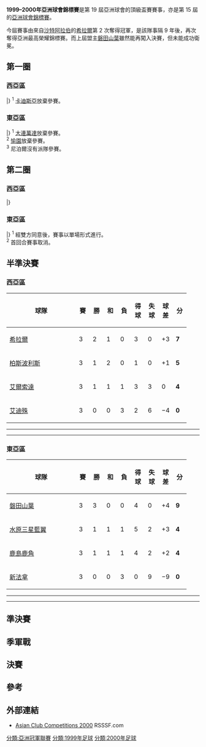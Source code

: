 {{Infobox 國際足球賽事賽季
| tourney_name          = 亞洲球會錦標賽
| year                  = 1999–2000
| image                 = 
| size                  = 
| caption               = 
| edition               = 19
| defending_champ_other = {{flagicon|JPN}} [[磐田喜悅|磐田山葉]]
| dates                 = 1999年8月15日–2000年4月22日
| num_teams             = 23 隊
| associations          = 22
| champion_other        = {{flagicon|KSA}} [[沙特希拉爾足球俱樂部|希拉爾]]
| count                 = 2
| second_other          = {{flagicon|JPN}} [[磐田喜悅|磐田山葉]]
| third_other           = {{flagicon|IRN}} [[柏斯波利斯足球俱樂部|柏斯波利斯]]
| fourth_other          = {{flagicon|KOR}} [[水原三星藍翼足球俱樂部|水原三星藍翼]]
| matches               = 54
| goals                 = 184
| attendance            = 
| top_scorer            = 
| player                = 
| prevseason            = [[1998–99年亞洲球會錦標賽|1998–99]]
| nextseason            = [[2000–01年亞洲球會錦標賽|2000–01]]
}}

'''1999–2000年亞洲球會錦標賽'''是第 19 屆亞洲球會的頂級盃賽賽事，亦是第 15 屆的[[亞洲足聯冠軍聯賽|亞洲球會錦標賽]]。

今屆賽事由來自[[沙特阿拉伯|沙特阿拉伯]]的[[沙特希拉爾足球俱樂部|希拉爾]]第 2 次奪得冠軍，是該隊事隔 9 年後，再次奪得亞洲最高榮耀錦標賽。而上屆盟主[[磐田喜悅|磐田山葉]]雖然能再闖入決賽，但未能成功衛冕。

== 第一圈 ==
=== 西亞區 ===
{{TwoLegStart}}
{{TwoLegResult|[[阿爾華達足球會|阿爾華達]]|UAE|3–3（[[作客入球優惠|a]]）|'''[[薩德體育俱樂部|艾薩德]]|QAT|2–2|1–1}}
{{TwoLegResult|'''[[巴甫洛達爾額爾齊斯足球俱樂部|艾迪殊]]'''|KAZ|9–5|[[塔什干棉農足球俱樂部|柏克塔哥]]|UZB|7–0|2–5}}
{{TwoLegResult|'''[[華索比杜尚別|華索比杜尚別]]'''|TJK|5–1|[[比什凱克戴拿模足球會|比什凱克戴拿模]]|KGZ|4–0|1–1}}
{{TwoLegResult|[[卡迪斯亞體育會|卡迪斯亞]]|KUW|w/o<sup>'''1'''</sup>|'''[[薩那艾華達足球會|薩那艾華達]]'''|YEM||}}
|}
<sup>1</sup> {{flagicon|KUW}} [[卡迪斯亞體育會|卡迪斯亞]]放棄參賽。

=== 東亞區 ===
{{TwoLegStart}}
{{TwoLegResult|'''[[莫亨巴根體育會|莫亨巴根]]'''|IND|2–1|[[穆迪祖達桑沙體育會|穆迪祖達]]|BAN|2–1|0–0}}
{{TwoLegResult|'''[[勇士足球會|新加坡武裝部隊]]'''|SIN|11–3|[[皇家海豚|皇家海豚]]|CAM|8–1|3–2}}
{{TwoLegResult|[[藍白體育會|藍白]]|MAC|1–9|'''[[BBCU足球會|新法拿]]'''|THA|0–2|1–7}}
{{TwoLegResult|[[PSIS三寶瓏|PSIS三寶瓏]]|IDN|4–9|'''[[水原三星藍翼足球俱樂部|水原三星藍翼]]'''|KOR|2–3|2–6}}
{{TwoLegResult|[[大連實德足球俱樂部|大連萬達]]|CHN|w/o<sup>'''1'''</sup>|'''[[鹿島鹿角|鹿島鹿角]]'''|JPN||}}
{{TwoLegResult|[[愉園體育會|愉園]]|HKG|w/o<sup>'''2'''</sup>|'''[[越南電信足球會|越南軍隊]]'''|VIE||}}
{{TwoLegResult|'''[[瓦倫西亞俱樂部|華倫西亞會]]'''|MDV|w/o<sup>'''3'''</sup>|尼泊爾冠軍|NEP||}}
{{TwoLegResult|'''[[磐田喜悅|磐田山葉]]'''|JPN|輪空||||}}
|}
<sup>1</sup> {{flagicon|CHN}} [[大連實德足球俱樂部|大連萬達]]放棄參賽。 <br>
<sup>2</sup> {{flagicon|HKG}} [[愉園體育會|愉園]]放棄參賽。 <br>
<sup>3</sup> {{flagicon|NEP}} 尼泊爾沒有派隊參賽。

== 第二圈 ==
=== 西亞區 ===
{{TwoLegStart}}
{{TwoLegResult|'''[[柏斯波利斯足球俱樂部|柏斯波利斯]]'''|IRN|3–0|[[阿爾安薩爾體育會|安薩爾]]|LIB|3–0|0–0}}
{{TwoLegResult|'''[[艾爾索達體育會|艾爾索達]]'''|IRQ|5–0|[[薩那艾華達足球會|薩那艾華達]]|YEM|5–0|0–0|var1=1991}}
{{TwoLegResult|[[薩德體育俱樂部|艾薩德]]|QAT|1–3|'''[[沙特希拉爾足球俱樂部|希拉爾]]'''|KSA|0–1|1–2}}
{{TwoLegResult|'''[[巴甫洛達爾額爾齊斯足球俱樂部|艾迪殊]]'''|KAZ|5–0|[[華索比杜尚別|華索比杜尚別]]|TJK|4–0|1–0}}
|}

=== 東亞區 ===
{{TwoLegStart}}
{{TwoLegResult|'''[[磐田喜悅|磐田山葉]]'''|JPN|8–0|[[莫亨巴根體育會|莫亨巴根]]|IND|8–0|n/p<sup>'''1'''</sup>}}
{{TwoLegResult|[[瓦倫西亞俱樂部|華倫西亞會]]|MDV|0–16|'''[[鹿島鹿角|鹿島鹿角]]'''|JPN|n/p<sup>'''2'''</sup>|0–16}}
{{TwoLegResult|[[勇士足球會|新加坡武裝部隊]]|SIN|2–3|'''[[BBCU足球會|新法拿]]'''|THA|1–1|1–2}}
{{TwoLegResult|[[越南電信足球會|越南軍隊]]|VIE|1–7|'''[[水原三星藍翼足球俱樂部|水原三星藍翼]]'''|KOR|1–1|0–6}}
|}
<sup>1</sup> 經雙方同意後，賽事以單場形式進行。<br>
<sup>2</sup> 首回合賽事取消。

== 半準決賽 ==
=== 西亞區 ===
{| class="wikitable" style="text-align: center;"
|-
!width="165"|球隊
!width="20"|賽
!width="20"|勝
!width="20"|和
!width="20"|負
!width="20"|得球
!width="20"|失球
!width="20"|球差
!width="20"|分
|-align=center bgcolor=#ccffcc
|align=left|{{flagicon|KSA}} [[沙特希拉爾足球俱樂部|希拉爾]]
|3||2||1||0||3||0||+3||'''7'''
|-align=center bgcolor=#ccffcc
|align=left|{{flagicon|IRN}} [[柏斯波利斯足球俱樂部|柏斯波利斯]]
|3||1||2||0||1||0||+1||'''5'''
|-
|align=left|{{flagicon|IRQ|1991}} [[艾爾索達體育會|艾爾索達]]
|3||1||1||1||3||3||0||'''4'''
|-
|align=left|{{flagicon|KAZ}} [[巴甫洛達爾額爾齊斯足球俱樂部|艾迪殊]]
|3||0||0||3||2||6||−4||'''0'''
|}

{{footballbox
|date = 2000年2月7日
|team1 = [[沙特希拉爾足球俱樂部|希拉爾]] {{flagicon|KSA}}
|score = 2–0
|team2 = {{flagicon|KAZ}} [[巴甫洛達爾額爾齊斯足球俱樂部|艾迪殊]]
|goals1 = 
|goals2 =  
|stadium = [[利雅德|利雅德]]，[[沙特阿拉伯|沙特阿拉伯]]
}}
{{footballbox
|date = 2000年2月7日
|team1 = [[柏斯波利斯足球俱樂部|柏斯波利斯]] {{flagicon|IRN}}
|score = 0–0
|team2 = {{flagicon|IRQ|1991}} [[艾爾索達體育會|艾爾索達]]
|goals1 = 
|goals2 =  
|stadium = [[利雅德|利雅德]]，[[沙特阿拉伯|沙特阿拉伯]]
}}
----
{{footballbox
|date = 2000年2月9日
|team1 = [[艾爾索達體育會|艾爾索達]] {{flagicon|IRQ|1991}}
|score = 0–1
|team2 = {{flagicon|KSA}} [[沙特希拉爾足球俱樂部|希拉爾]]
|goals1 = 
|goals2 = 
|stadium = [[利雅德|利雅德]]，[[沙特阿拉伯|沙特阿拉伯]]
}}
{{footballbox
|date = 2000年2月9日
|team1 = [[柏斯波利斯足球俱樂部|柏斯波利斯]] {{flagicon|IRN}}
|score = 1–0
|team2 = {{flagicon|KAZ}} [[巴甫洛達爾額爾齊斯足球俱樂部|艾迪殊]]
|goals1 = 
|goals2 = 
|stadium = [[利雅德|利雅德]]，[[沙特阿拉伯|沙特阿拉伯]]
}}
----
{{footballbox
|date = 2000年2月11日
|team1 = [[艾爾索達體育會|艾爾索達]] {{flagicon|IRQ|1991}}
|score = 3–2
|team2 = {{flagicon|KAZ}} [[巴甫洛達爾額爾齊斯足球俱樂部|艾迪殊]]
|goals1 = 
|goals2 = 
|stadium = [[利雅德|利雅德]]，[[沙特阿拉伯|沙特阿拉伯]]
}}
{{footballbox
|date = 2000年2月11日
|team1 = [[沙特希拉爾足球俱樂部|希拉爾]] {{flagicon|KSA}}
|score = 0–0
|team2 = {{flagicon|IRN}} [[柏斯波利斯足球俱樂部|柏斯波利斯]]
|goals1 = 
|goals2 =  
|stadium = [[利雅德|利雅德]]，[[沙特阿拉伯|沙特阿拉伯]]
}}

=== 東亞區 ===
{| class="wikitable" style="text-align: center;"
|-
!width="165"|球隊
!width="20"|賽
!width="20"|勝
!width="20"|和
!width="20"|負
!width="20"|得球
!width="20"|失球
!width="20"|球差
!width="20"|分
|-align=center bgcolor=#ccffcc
|align=left|{{flagicon|JPN}} [[磐田喜悅|磐田山葉]]
|3||3||0||0||4||0||+4||'''9'''
|-align=center bgcolor=#ccffcc
|align=left|{{flagicon|KOR}} [[水原三星藍翼足球俱樂部|水原三星藍翼]]
|3||1||1||1||5||2||+3||'''4'''
|-
|align=left|{{flagicon|JPN}} [[鹿島鹿角|鹿島鹿角]]
|3||1||1||1||4||2||+2||'''4'''
|-
|align=left|{{flagicon|THA}} [[BBCU足球會|新法拿]]
|3||0||0||3||0||9||−9||'''0'''
|}

{{footballbox
|date = 2000年2月25日
|team1 = [[鹿島鹿角|鹿島鹿角]] {{flagicon|JPN}}
|score = 1–1
|team2 = {{flagicon|KOR}} [[水原三星藍翼足球俱樂部|水原三星藍翼]]
|goals1 = 
|goals2 = 
|stadium = [[鹿兒島縣|鹿兒島]]，[[日本|日本]]
}}
{{footballbox
|date = 2000年2月25日
|team1 = [[磐田喜悅|磐田山葉]] {{flagicon|JPN}}
|score = 2–0
|team2 = {{flagicon|THA}} [[BBCU足球會|新法拿]]
|goals1 = 
|goals2 =  
|stadium = [[鹿兒島縣|鹿兒島]]，[[日本|日本]]
}}
----
{{footballbox
|date = 2000年2月27日
|team1 = [[磐田喜悅|磐田山葉]] {{flagicon|JPN}}
|score = 1–0
|team2 = {{flagicon|JPN}} [[鹿島鹿角|鹿島鹿角]]
|goals1 = 
|goals2 =  
|stadium = [[鹿兒島縣|鹿兒島]]，[[日本|日本]]
}}
{{footballbox
|date = 2000年2月27日
|team1 = [[水原三星藍翼足球俱樂部|水原三星藍翼]] {{flagicon|KOR}}
|score = 4–0
|team2 = {{flagicon|THA}} [[BBCU足球會|新法拿]]
|goals1 = 
|goals2 =  
|stadium = [[鹿兒島縣|鹿兒島]]，[[日本|日本]]
}}
----
{{footballbox
|date = 2000年2月29日
|team1 = [[磐田喜悅|磐田山葉]] {{flagicon|JPN}}
|score = 1–0
|team2 = {{flagicon|KOR}} [[水原三星藍翼足球俱樂部|水原三星藍翼]]
|goals1 = 
|goals2 =  
|stadium = [[鹿兒島縣|鹿兒島]]，[[日本|日本]]
}}
{{footballbox
|date = 2000年2月29日
|team1 = [[鹿島鹿角|鹿島鹿角]] {{flagicon|JPN}}
|score = 3–0
|team2 = {{flagicon|THA}} [[BBCU足球會|新法拿]]
|goals1 = 
|goals2 =  
|stadium = [[鹿兒島縣|鹿兒島]]，[[日本|日本]]
}}

== 準決賽 ==
{{footballbox
|date    = 2000年4月20日
|team1   = [[沙特希拉爾足球俱樂部|希拉爾]] {{flagicon|KSA}}
|score   = 1–0
|team2   = {{flagicon|KOR}} [[水原三星藍翼足球俱樂部|水原三星藍翼]]
|goals1  = 
|goals2  = 
|stadium = [[法赫德國王國際體育場|法赫德國王國際體育場]]<br>[[利雅德|利雅德]]，[[沙特阿拉伯|沙特阿拉伯]]
}}
{{footballbox
|date    = 2000年4月20日
|team1   = [[磐田喜悅|磐田山葉]] {{flagicon|JPN}}
|score   = 2–0
|team2   = {{flagicon|IRN}} [[柏斯波利斯足球俱樂部|柏斯波利斯]]
|goals1  =
|goals2  = 
|stadium = [[法赫德國王國際體育場|法赫德國王國際體育場]]<br>[[利雅德|利雅德]]，[[沙特阿拉伯|沙特阿拉伯]]
}}

== 季軍戰 ==
{{footballbox
|date = 2000年4月22日
|team1 = [[柏斯波利斯足球俱樂部|柏斯波利斯]] {{flagicon|IRN}}
|score = 1–0
|team2 = {{flagicon|KOR}} [[水原三星藍翼足球俱樂部|水原三星藍翼]]
|goals1 = 
|goals2 = 
|stadium = [[法赫德國王國際體育場|法赫德國王國際體育場]]<br>[[利雅德|利雅德]]，[[沙特阿拉伯|沙特阿拉伯]]
}}

== 決賽 ==
{{footballbox
|date    = 2000年4月22日
|team1   = [[沙特希拉爾足球俱樂部|希拉爾]] {{flagicon|KSA}}
|score   = 3–2 <br><sup>（[[加時賽|加時賽]]）</sup>
|team2   = {{flagicon|JPN}} [[磐田喜悅|磐田山葉]]
|goals1  = 
|goals2  =  
|stadium = [[法赫德國王國際體育場|法赫德國王國際體育場]]<br>[[利雅德|利雅德]]，[[沙特阿拉伯|沙特阿拉伯]]
}}

== 參考 ==
{{Reflist}}

== 外部連結 ==
*[http://www.rsssf.com/tablesa/ascup00.html Asian Club Competitions 2000]{{Wayback|url=http://www.rsssf.com/tablesa/ascup00.html |date=20190422222138 }} RSSSF.com{{en}}

{{亚洲冠军联赛}}

[[分類:亞洲冠軍聯賽|分類:亞洲冠軍聯賽]]
[[分類:1999年足球|分類:1999年足球]]
[[分類:2000年足球|分類:2000年足球]]